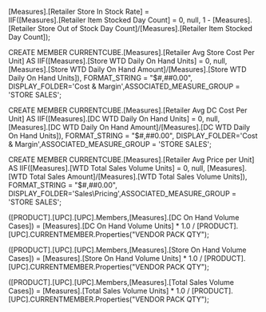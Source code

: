 [Measures].[Retailer Store In Stock Rate] =  
IIF([Measures].[Retailer Item Stocked Day Count] = 0, null, 1 - [Measures].[Retailer Store Out of Stock Day Count]/[Measures].[Retailer Item Stocked Day Count]);

CREATE MEMBER CURRENTCUBE.[Measures].[Retailer Avg Store Cost Per Unit]
AS IIF([Measures].[Store WTD Daily On Hand Units] = 0, null, [Measures].[Store WTD Daily On Hand Amount]/[Measures].[Store WTD Daily On Hand Units]),
FORMAT_STRING = "$#,##0.00", DISPLAY_FOLDER='Cost & Margin',ASSOCIATED_MEASURE_GROUP = 'STORE SALES';

CREATE MEMBER CURRENTCUBE.[Measures].[Retailer Avg DC Cost Per Unit]
AS IIF([Measures].[DC WTD Daily On Hand Units] = 0, null, [Measures].[DC WTD Daily On Hand Amount]/[Measures].[DC WTD Daily On Hand Units]),
FORMAT_STRING = "$#,##0.00", DISPLAY_FOLDER='Cost & Margin',ASSOCIATED_MEASURE_GROUP = 'STORE SALES';

CREATE MEMBER CURRENTCUBE.[Measures].[Retailer Avg Price per Unit]
AS IIF([Measures].[WTD Total Sales Volume Units] = 0, null, [Measures].[WTD Total Sales Amount]/[Measures].[WTD Total Sales Volume Units]),
FORMAT_STRING = "$#,##0.00", DISPLAY_FOLDER='Sales\Pricing',ASSOCIATED_MEASURE_GROUP = 'STORE SALES';

([PRODUCT].[UPC].[UPC].Members,[Measures].[DC On Hand Volume Cases]) = 
[Measures].[DC On Hand Volume Units] * 1.0 / [PRODUCT].[UPC].CURRENTMEMBER.Properties("VENDOR PACK QTY"); 

([PRODUCT].[UPC].[UPC].Members,[Measures].[Store On Hand Volume Cases]) = 
[Measures].[Store On Hand Volume Units] * 1.0 / [PRODUCT].[UPC].CURRENTMEMBER.Properties("VENDOR PACK QTY"); 

([PRODUCT].[UPC].[UPC].Members,[Measures].[Total Sales Volume Cases]) = 
[Measures].[Total Sales Volume Units] * 1.0 / [PRODUCT].[UPC].CURRENTMEMBER.Properties("VENDOR PACK QTY"); 


